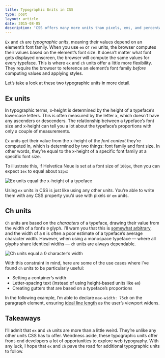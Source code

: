 ```yaml
---
title: Typographic Units in CSS
type: post
layout: article
date: 2015-08-05
description: 'CSS offers many more units than pixels, ems, and percentages. Out of all the units available to us, I find two the most intriguing: ex and ch.'
---
```



`Ex` and `ch` are _typographic units_, meaning their values depend on an element’s font family. When you use `em` or `rem` units, the browser computes their values based on the element’s font size. It doesn’t matter what font gets displayed onscreen, the browser will compute the same values for every typeface. This is where `ex` and `ch` units offer a little more flexibility. They require the browser to reference an element’s font family _before_ computing values and applying styles.

Let’s take a look at these two typographic units in more detail.

## Ex units

In typographic terms, x-height is determined by the height of a typeface’s lowercase letters. This is often measured by the letter x, which doesn’t have any ascenders or descenders. The relationship between a typeface’s font size and x-height can tell you a lot about the typeface’s proportions with only a couple of measurements.

`Ex` units get their value from the x-height of the _font context_ they’re computed in, which is determined by two things: font family and font size. In other words, they’re equal to the x-height of a specific font family at a specific font size.

To illustrate this, if Helvetica Neue is set at a font size of `100px`, then you can expect `1ex` to equal about `52px`:

![Ex units equal the x-height of a typeface](typographic-units-ex-units.svg)

Using `ex` units in CSS is just like using any other units. You’re able to write them with any CSS property you’d use with pixels or `em` units.

<CodePen
  height={290}
  id='d81ece0b6a9436654dd4777a73634005'
  title='Ex unit height highlighted'
/>

## Ch units

`Ch` units are based on the _characters_ of a typeface, drawing their value from the width of a font’s `0` glyph. I’ll warn you that this is [somewhat arbitrary][meyer-defining-ch], and the width of a `0` is often a poor estimate of a typeface’s average character width. However, when using a monospace typeface — where all glyphs share identical widths — `ch` units are always dependable.

![Ch units equal a 0 character’s width](typographic-units-ch-units.svg)

With this constraint in mind, here are some of the use cases where I’ve found `ch` units to be particularly useful:

- Setting a container’s width
- Letter-spacing text (instead of using height-based units like `em`)
- Creating gutters that are based on a typeface’s proportions

In the following example, I’m able to declare `max-width: 75ch` on the paragraph element, ensuring [ideal line length][csstricks-45-75] as the user’s viewport widens.

<CodePen
  height={340}
  id='fbfae4fd58d5356f6b95683fb219aa38'
  title='Monospace type at 75ch'
/>

## Takeaways

I’ll admit that `ex` and `ch` units are more than a little weird. They’re unlike any other units CSS has to offer. Weirdness aside, these typographic units offer front-end developers a lot of opportunities to explore web typography. With any luck, I hope that `ex` and `ch` pave the road for additional typographic units to follow.

[csstricks-45-75]: https://css-tricks.com/bookmarklet-colorize-text-45-75-characters-line-length-testing/
[meyer-defining-ch]: http://meyerweb.com/eric/thoughts/2012/05/15/defining-ch/
